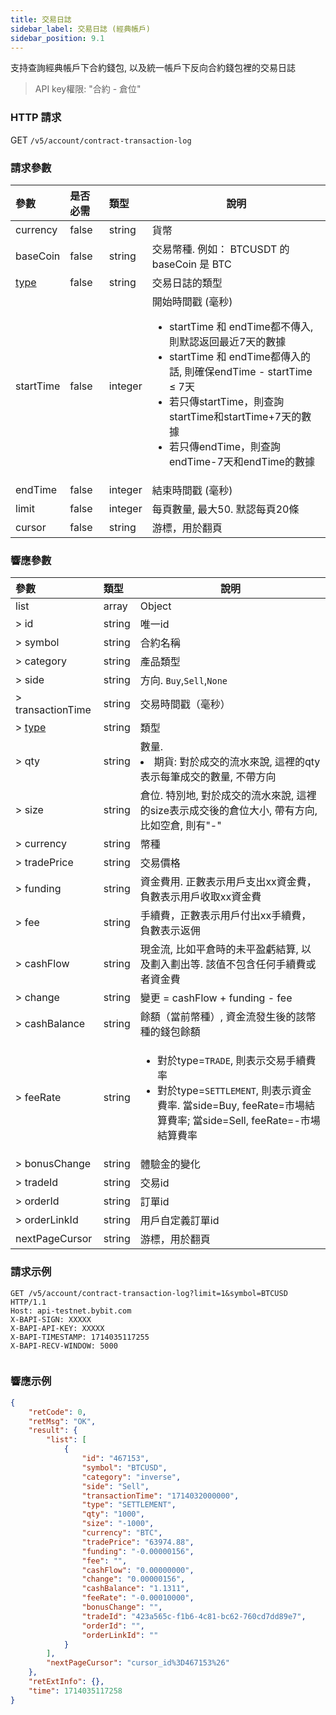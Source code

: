 ```yaml
---
title: 交易日誌
sidebar_label: 交易日誌 (經典帳戶)
sidebar_position: 9.1
---
```

支持查詢經典帳戶下合約錢包, 以及統一帳戶下反向合約錢包裡的交易日誌
> API key權限: "合約 - 倉位"

### HTTP 請求
GET `/v5/account/contract-transaction-log`

### 請求參數
| 參數 | 是否必需 | 類型 | 說明|
|:----- |:-------|:-----|------ |
|currency |false |string |貨幣|
|baseCoin |false |string |交易幣種. 例如： BTCUSDT 的 baseCoin 是 BTC|
|[type](../enum#typecontract-translog) |false |string |交易日誌的類型 |
|startTime |false |integer |開始時間戳 (毫秒) <ul><li>startTime 和 endTime都不傳入, 則默認返回最近7天的數據</li><li>startTime 和 endTime都傳入的話, 則確保endTime - startTime &le; 7天</li><li>若只傳startTime，則查詢startTime和startTime+7天的數據</li><li>若只傳endTime，則查詢endTime-7天和endTime的數據</li></ul>|
|endTime |false |integer |結束時間戳 (毫秒) |
|limit |false |integer |每頁數量, 最大50. 默認每頁20條|
|cursor	|false |string |游標，用於翻頁|

### 響應參數
| 參數 | 類型 | 說明|
|:----- |:-----|----- |
|list |array |Object |
|> id |string |唯一id |
|> symbol |string |合約名稱 |
|> category |string |產品類型|
|> side |string |方向. `Buy`,`Sell`,`None`|
|> transactionTime	|string |交易時間戳（毫秒）|
|> [type](../enum#type) |string |類型 |
|> qty	|string	|數量. <li>期貨: 對於成交的流水來說, 這裡的qty表示每筆成交的數量, 不帶方向</li>|
|> size |string |倉位. 特別地, 對於成交的流水來說, 這裡的size表示成交後的倉位大小, 帶有方向, 比如空倉, 則有"-"|
|> currency |string |幣種|
|> tradePrice |string |交易價格|
|> funding	|string	|資金費用. 正數表示用戶支出xx資金費，負數表示用戶收取xx資金費|
|> fee	|string	|手續費，正數表示用戶付出xx手續費，負數表示返佣|
|> cashFlow |string |現金流, 比如平倉時的未平盈虧結算, 以及劃入劃出等. 該值不包含任何手續費或者資金費|
|> change |string |變更 = cashFlow + funding - fee|
|> cashBalance	|string	|餘額（當前幣種）, 資金流發生後的該幣種的錢包餘額|
|> feeRate	|string	|<ul><li>對於type=`TRADE`, 則表示交易手續費率</li><li>對於type=`SETTLEMENT`, 則表示資金費率. 當side=Buy, feeRate=市場結算費率; 當side=Sell, feeRate=-市場結算費率</li></ul> |
|> bonusChange	|string	|體驗金的變化|
|> tradeId	|string |交易id|
|> orderId	|string	|訂單id|
|> orderLinkId	|string	|用戶自定義訂單id|
|nextPageCursor	|string	|游標，用於翻頁|

### 請求示例

<Tabs groupId="programming-languages">
<TabItem value="http" label="HTTP">

```http
GET /v5/account/contract-transaction-log?limit=1&symbol=BTCUSD HTTP/1.1
Host: api-testnet.bybit.com
X-BAPI-SIGN: XXXXX
X-BAPI-API-KEY: XXXXX
X-BAPI-TIMESTAMP: 1714035117255
X-BAPI-RECV-WINDOW: 5000
```

</TabItem>
<TabItem value="python" label="Python">

```python

```

</TabItem>
</Tabs>

### 響應示例

```json
{
    "retCode": 0,
    "retMsg": "OK",
    "result": {
        "list": [
            {
                "id": "467153",
                "symbol": "BTCUSD",
                "category": "inverse",
                "side": "Sell",
                "transactionTime": "1714032000000",
                "type": "SETTLEMENT",
                "qty": "1000",
                "size": "-1000",
                "currency": "BTC",
                "tradePrice": "63974.88",
                "funding": "-0.00000156",
                "fee": "",
                "cashFlow": "0.00000000",
                "change": "0.00000156",
                "cashBalance": "1.1311",
                "feeRate": "-0.00010000",
                "bonusChange": "",
                "tradeId": "423a565c-f1b6-4c81-bc62-760cd7dd89e7",
                "orderId": "",
                "orderLinkId": ""
            }
        ],
        "nextPageCursor": "cursor_id%3D467153%26"
    },
    "retExtInfo": {},
    "time": 1714035117258
}
```
